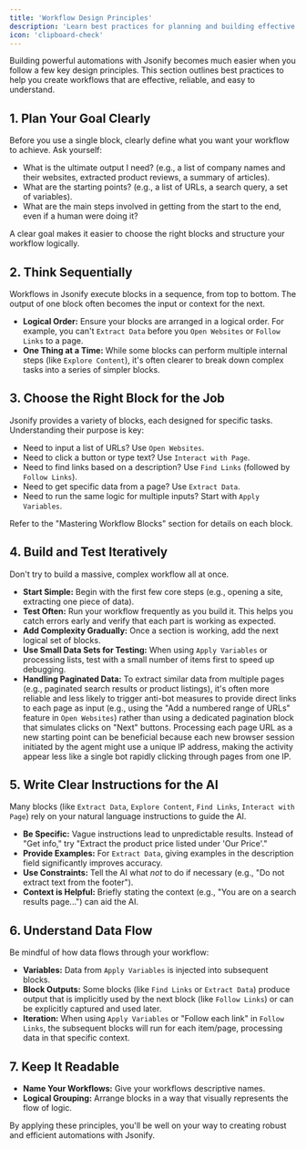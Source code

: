 ```yaml
---
title: 'Workflow Design Principles'
description: 'Learn best practices for planning and building effective and reliable Jsonify workflows.'
icon: 'clipboard-check'
---
```


Building powerful automations with Jsonify becomes much easier when you follow a few key design principles. This section outlines best practices to help you create workflows that are effective, reliable, and easy to understand.

## 1. Plan Your Goal Clearly

Before you use a single block, clearly define what you want your workflow to achieve. Ask yourself:

* What is the ultimate output I need? (e.g., a list of company names and their websites, extracted product reviews, a summary of articles).
* What are the starting points? (e.g., a list of URLs, a search query, a set of variables).
* What are the main steps involved in getting from the start to the end, even if a human were doing it?

A clear goal makes it easier to choose the right blocks and structure your workflow logically.

## 2. Think Sequentially

Workflows in Jsonify execute blocks in a sequence, from top to bottom. The output of one block often becomes the input or context for the next.

* **Logical Order:** Ensure your blocks are arranged in a logical order. For example, you can't `Extract Data` before you `Open Websites` or `Follow Links` to a page.
* **One Thing at a Time:** While some blocks can perform multiple internal steps (like `Explore Content`), it's often clearer to break down complex tasks into a series of simpler blocks.

## 3. Choose the Right Block for the Job

Jsonify provides a variety of blocks, each designed for specific tasks. Understanding their purpose is key:

* Need to input a list of URLs? Use `Open Websites`.
* Need to click a button or type text? Use `Interact with Page`.
* Need to find links based on a description? Use `Find Links` (followed by `Follow Links`).
* Need to get specific data from a page? Use `Extract Data`.
* Need to run the same logic for multiple inputs? Start with `Apply Variables`.

Refer to the "Mastering Workflow Blocks" section for details on each block.

## 4. Build and Test Iteratively

Don't try to build a massive, complex workflow all at once.

* **Start Simple:** Begin with the first few core steps (e.g., opening a site, extracting one piece of data).
* **Test Often:** Run your workflow frequently as you build it. This helps you catch errors early and verify that each part is working as expected.
* **Add Complexity Gradually:** Once a section is working, add the next logical set of blocks.
* **Use Small Data Sets for Testing:** When using `Apply Variables` or processing lists, test with a small number of items first to speed up debugging.
* **Handling Paginated Data:** To extract similar data from multiple pages (e.g., paginated search results or product listings), it's often more reliable and less likely to trigger anti-bot measures to provide direct links to each page as input (e.g., using the "Add a numbered range of URLs" feature in `Open Websites`) rather than using a dedicated pagination block that simulates clicks on "Next" buttons. Processing each page URL as a new starting point can be beneficial because each new browser session initiated by the agent might use a unique IP address, making the activity appear less like a single bot rapidly clicking through pages from one IP.

## 5. Write Clear Instructions for the AI

Many blocks (like `Extract Data`, `Explore Content`, `Find Links`, `Interact with Page`) rely on your natural language instructions to guide the AI.

* **Be Specific:** Vague instructions lead to unpredictable results. Instead of "Get info," try "Extract the product price listed under 'Our Price'."
* **Provide Examples:** For `Extract Data`, giving examples in the description field significantly improves accuracy.
* **Use Constraints:** Tell the AI what *not* to do if necessary (e.g., "Do not extract text from the footer").
* **Context is Helpful:** Briefly stating the context (e.g., "You are on a search results page...") can aid the AI.

## 6. Understand Data Flow

Be mindful of how data flows through your workflow:

* **Variables:** Data from `Apply Variables` is injected into subsequent blocks.
* **Block Outputs:** Some blocks (like `Find Links` or `Extract Data`) produce output that is implicitly used by the next block (like `Follow Links`) or can be explicitly captured and used later.
* **Iteration:** When using `Apply Variables` or "Follow each link" in `Follow Links`, the subsequent blocks will run for each item/page, processing data in that specific context.

## 7. Keep It Readable

* **Name Your Workflows:** Give your workflows descriptive names.
* **Logical Grouping:** Arrange blocks in a way that visually represents the flow of logic.

By applying these principles, you'll be well on your way to creating robust and efficient automations with Jsonify.